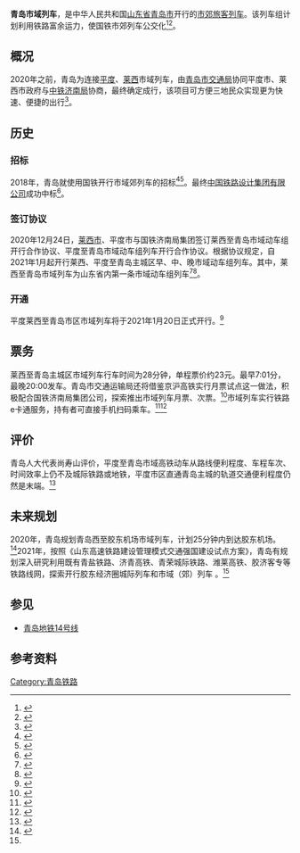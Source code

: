 {{QD Future infrastructure}}
{{For|规划中的工程名为“青岛至平度城际铁路”的部分地下、部分高架的线路|青岛地铁14号线}}
'''青岛市域列车'''，是中华人民共和国[[山东省|山东省]][[青岛市|青岛市]]开行的[[市郊旅客列车|市郊旅客列车]]。该列车组计划利用铁路富余运力，使国铁市郊列车公交化<ref>{{cite web|url=http://zsqd.app.qing5.com/mobile/content/201266?app=powerqd|archive-url=http://www.freezepage.com/1610456035ALHWVPECTJ|title=你想知道都在这！青岛明年将实现青岛市域列车互通|publisher=青岛晚报|archive-date=2021-01-12|dead-url=no|access-date=2021-01-12}}</ref><ref>{{cite web|url=http://news.qingdaonews.com/qingdao/2020-07/20/content_22048211.htm|title=潍莱高铁通车后将开行平度莱西至青岛的市域列车|publisher=青岛新闻网|archive-date=2021-01-12|archive-url=http://www.freezepage.com/1610454634BBLQDSQMXX|dead-url=no|access-date=2021-01-12}}</ref>。

==概况==
2020年之前，青岛为连接[[平度|平度]]、[[莱西|莱西]]市域列车，由[[青岛市交通局|青岛市交通局]]协同平度市、莱西市政府与[[中铁济南局|中铁济南局]]协商，最终确定成行，该项目可方便三地民众实现更为快速、便捷的出行<ref>{{cite web|url=http://liuyan.people.com.cn/threads/content?tid=8699507|archive-url=http://www.freezepage.com/1610461241NVXTWQVVBW|archive-date=2021-01-12|publisher=人民网|dead-url=no|title=青岛到莱西的高铁铁路路线什么时间开通|access-date=2021-01-12}}</ref>。

==历史==
===招标===
2018年，青岛就使用国铁开行市域郊列车的招标<ref>{{cite web|url=http://www.ccgp-qingdao.gov.cn/sdgp2014/api/file/2018/11/15/4db4a2c7-6c94-4aa4-bc2a-9690c852bd9d.pdf/%25E9%2587%2587%25E8%25B4%25AD%25E9%259C%2580%25E6%25B1%2582.pdf|title=采购需求|archive-url=https://web.archive.org/web/20210112134353/http://www.ccgp-qingdao.gov.cn/sdgp2014/api/file/2018/11/15/4db4a2c7-6c94-4aa4-bc2a-9690c852bd9d.pdf/%E9%87%87%E8%B4%AD%E9%9C%80%E6%B1%82.pdf|archive-date=2021-01-12|dead-url=no|access-date=2021-01-12}}</ref><ref>{{cite web|url=http://www.ccgp-qingdao.gov.cn/sdgp2014/site/read370200.jsp?id=200021292|archive-url=http://www.freezepage.com/1610458444EUSDRHHMHY|archive-date=2021-01-12|title=青岛市交通运输委员会青岛市利用国铁开行市域（郊）列车研究项目公开招标公告|publisher=青岛政府采购网|dead-url=no|access-date=2021-01-12}}</ref>。最终[[中国铁路设计集团有限公司|中国铁路设计集团有限公司]]成功中标<ref>{{cite web|url=http://www.ccgp.gov.cn/cggg/dfgg/zbgg/201812/t20181206_11288652.htm|title=青岛市交通运输委员会青岛市利用国铁开行市域（郊）列车研究项目中标公告|publisher=中国政府采购网|archive-url=http://www.freezepage.com/1610460155NVRJRKPJCG|archive-date=2021-01-12|dead-url=no|access-date=2021-01-12}}</ref>。

===签订协议===
2020年12月24日，[[莱西市|莱西市]]、平度市与国铁济南局集团签订莱西至青岛市域动车组开行合作协议、平度至青岛市域动车组列车开行合作协议。根据协议规定，自2021年1月起开行莱西、平度至青岛主城区早、中、晚市域动车组列车。其中，莱西至青岛市域列车为山东省内第一条市域动车组列车<ref>{{cite web|url=http://www.sd.xinhuanet.com/sd/qd/2020-12/25/c_1126907353.htm|title=莱西至青岛市域动车组列车将于2021年1月起开行|publisher=新华网|archive-url=http://www.freezepage.com/1610454889DYBFUTWXIR|archive-date=2021-01-12|dead-url=no|access-date=2021-01-12}}</ref><ref>{{cite web|url=http://news.bandao.cn/a/445703.html|title=平度至青岛市域动车组2021年1月起开行 早、中、晚都有|publisher=半岛网|archive-url=http://www.freezepage.com/1610457391XFGYTDXOUV|archive-date=2021-01-12|dead-url=no|access-date=2021-01-12}}</ref>。

===开通===
平度莱西至青岛市区市域列车将于2021年1月20日正式开行。<ref>{{cite web|url=https://www.thepaper.cn/newsDetail_forward_10722820|title=1月20日起！平度、莱西往返青岛市域列车有票了|publisher=半岛新闻客户端|archive-url=http://www.freezepage.com/1610456829CRMTQVHPQJ|archive-date=2021-01-12|dead-url=no|access-date=2021-01-12}}</ref>

==票务==
莱西至青岛主城区市域列车行车时间为28分钟，单程票价约23元。最早7:01分，最晚20:00发车。青岛市交通运输局还将借鉴京沪高铁实行月票试点这一做法，积极配合国铁济南局集团公司，探索推出市域列车月票、次票。<ref>{{cite web|url=https://mp.weixin.qq.com/s/6pUp9wpsoggX6As03ZtO0w|title=明天开通！全程40分钟！|publisher=青岛日报|archive-url=https://web.archive.org/web/20210119085923/https://mp.weixin.qq.com/s/6pUp9wpsoggX6As03ZtO0w|archive-date=2021-01-19|dead-url=no|access-date=2021-01-19}}</ref>市域列车实行铁路e卡通服务，持有者可直接手机扫码乘车。<ref>{{cite web|url=https://mp.weixin.qq.com/s/sz0T1V2m5kDkTvvUpq3x-g|title=平度至青岛高铁开通“铁路e卡通”，一折优惠来袭|publisher=中铁银通支付|archive-date=2021-01-31|archive-url=http://www.freezepage.com/1612065523LKCZXFSMOQ|dead-url=no|access-date=2021-01-29}}</ref><ref name="jueqi">{{cite web|url=https://m.gmw.cn/2021-01/20/content_1302055023.htm|archive-url=http://www.freezepage.com/1611922376WZNLZZVEYS|archive-date=2021-01-29|publisher=光明网|title=青岛：市域列车开行，北部崛起“提速”|access-date=2021-01-29|dead-url=no}}</ref>

==评价==
青岛人大代表尚寿山评价，平度至青岛市域高铁动车从路线便利程度、车程车次、时间效率上仍不及城际铁路或地铁，平度市区直通青岛主城的轨道交通便利程度仍然是末端。<ref>{{cite web|url=http://www.dailyqd.com/3g/html/2021-01/15/content_301142.htm|publisher=青岛日报|archive-url=http://www.freezepage.com/1610873105BPAWVBSJVI|archive-date=2021-01-17|dead-url=no|title=代表心声|access-date=2021-01-17}}</ref>

==未来规划 ==
2020年，青岛规划青岛西至胶东机场市域列车，计划25分钟内到达胶东机场。<ref>{{cite web|url=http://sd.zhonghongwang.com/show-56-30408-1.html|archive-url=http://www.freezepage.com/1610460764UBPUMJQENZ|archive-date=2021-01-12|dead-url=no|title=青岛拟增开市域列车 青岛西站到胶东机场将仅需25分钟|publisher=中宏网|access-date=2021-01-12}}</ref>2021年，按照《山东高速铁路建设管理模式交通强国建设试点方案》，青岛有规划深入研究利用既有青盐铁路、济青高铁、青荣城际铁路、潍莱高铁、胶济客专等铁路线网，探索开行胶东经济圈城际列车和市域（郊）列车 。<ref name="jueqi"/>

==参见==
*[[青岛地铁14号线|青岛地铁14号线]]

==参考资料==
{{Reflist}}

{{青岛交通}}
[[Category:青岛铁路|Category:青岛铁路]]